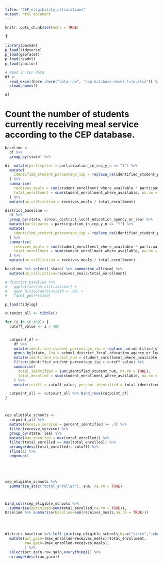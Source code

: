 ```yaml
---
title: "CEP_eligibility_calculations"
output: html_document
---
```


```r
knitr::opts_chunk$set(echo = TRUE)
```


T
```r
library(pacman)
p_load(tidyverse)
p_load(geofacet)
p_load(readxl)
p_load(janitor)

# Read in CEP data
df <-
  read_excel(here::here("data-raw", "cep-database-excel-file.xlsx")) %>%
  clean_names() 

df
```


# Count the number of students currently receiving meal service according to the CEP database.
```r
baseline <-
  df %>%
  group_by(state) %>%

di  mutate(particpates = participation_in_cep_y_n == "Y") %>%
  mutate(
    identified_student_percentage_isp = replace_na(identified_student_percentage_isp, 0)
  ) %>%
  summarise(
    receives_meals = sum(student_enrollment_where_available * particpates, na.rm = TRUE),
    total_enrollment = sum(student_enrollment_where_available, na.rm = TRUE)
  ) %>%
  mutate(um_utilization = receives_meals / total_enrollment)

district_baseline <-
  df %>%
  group_by(state, school_district_local_education_agency_or_lea) %>%
  mutate(particpates = participation_in_cep_y_n == "Y") %>%
  mutate(
    identified_student_percentage_isp = replace_na(identified_student_percentage_isp, 0)
  ) %>%
  summarise(
    receives_meals = sum(student_enrollment_where_available * particpates, na.rm = TRUE),
    total_enrollment = sum(student_enrollment_where_available, na.rm = TRUE)
  ) %>%
  mutate(um_utilization = receives_meals / total_enrollment)
```


```r
baseline %>% select(-state) %>% summarise_all(sum) %>%
  mutate(um_utilization=receives_meals/total_enrollment)
```

```r


# district_baseline %>%
#   ggplot(aes(um_utilization)) +
#   geom_histogram(binwidth = .05) +
#   facet_geo(~state)
```



```r
p_load(tidylog)

cutpoint_all <- tibble()

for (i in (0:160)) {
  cutoff_value <- i / 400


  cutpoint_df <-
    df %>%
    mutate(identified_student_percentage_isp = replace_na(identified_student_percentage_isp, 0)) %>%
    group_by(state, lea = school_district_local_education_agency_or_lea) %>%
    mutate(identified_student_num = student_enrollment_where_available * identified_student_percentage_isp) %>%
    filter(identified_student_percentage_isp > cutoff_value) %>%
    summarise(
      total_identified = sum(identified_student_num, na.rm = TRUE),
      total_enrolled = sum(student_enrollment_where_available, na.rm = TRUE)
    ) %>%
    mutate(cutoff = cutoff_value, percent_identified = total_identified / total_enrolled)

  cutpoint_all <- cutpoint_all %>% bind_rows(cutpoint_df)
}



cep_eligible_schools <-
  cutpoint_all %>%
  mutate(receive_service = percent_identified >= .4) %>%
  filter(receive_service) %>%
  group_by(state, lea) %>%
  mutate(max_enrolled = max(total_enrolled)) %>%
  filter(total_enrolled == max(total_enrolled)) %>%
  arrange(desc(total_enrolled), cutoff) %>%
  slice(1) %>%
  ungroup()





cep_eligible_schools %>%
  summarise_at(c("total_enrolled"), sum, na.rm = TRUE)



bind_cols(cep_eligible_schools %>%
  summarise(optimized=sum(total_enrolled,na.rm = TRUE)),
baseline %>% summarise(baseline=sum(receives_meals,na.rm = TRUE)))





```


```r

district_baseline %>% left_join(cep_eligible_schools,by=c("state","school_district_local_education_agency_or_lea"="lea")) %>%
  mutate(pct_gain=(max_enrolled-receives_meals)/total_enrollment,
         raw_gain=(max_enrolled-receives_meals),
         ) %>% 
  select(pct_gain,raw_gain,everything()) %>% 
  arrange(desc(raw_gain))
```


